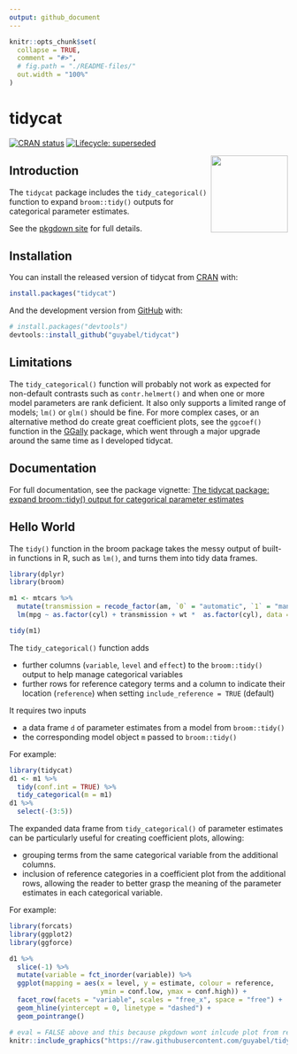 ```yaml
---
output: github_document
---
```


<!-- README.md is generated from README.Rmd. Please edit that file -->

```r
knitr::opts_chunk$set(
  collapse = TRUE,
  comment = "#>",
  # fig.path = "./README-files/"
  out.width = "100%"
)
```

# tidycat

<!-- badges: start -->
[![CRAN status](https://www.r-pkg.org/badges/version/tidycat)](https://CRAN.R-project.org/package=tidycat)
[![Lifecycle: superseded](https://img.shields.io/badge/lifecycle-superseded-blue.svg)](https://lifecycle.r-lib.org/articles/stages.html#superseded)
<!-- badges: end -->

<img src='./man/figures/logo.png' align="right" height="139" />

## Introduction

The `tidycat` package includes the `tidy_categorical()` function to expand `broom::tidy()` outputs for categorical parameter estimates.

See the [pkgdown site](http://guyabel.github.io/tidycat/) for full details.

## Installation

You can install the released version of tidycat from [CRAN](https://CRAN.R-project.org) with:

``` r
install.packages("tidycat")
```

And the development version from [GitHub](https://github.com/) with:

``` r
# install.packages("devtools")
devtools::install_github("guyabel/tidycat")
```

## Limitations

The `tidy_categorical()` function will probably not work as expected for non-default contrasts such as `contr.helmert()` and when one or more model parameters are rank deficient. It also only supports a limited range of models; `lm()` or `glm()` should be fine. For more complex cases, or an alternative method do create great coefficient plots, see the `ggcoef()` function in the [GGally](https://ggobi.github.io/ggally/reference/ggcoef_model.html) package, which went through a major upgrade around the same time as I developed tidycat.

## Documentation

For full documentation, see the package vignette: [The tidycat package: expand broom::tidy() output for categorical parameter estimates](https://guyabel.github.io/tidycat/articles/intro.html)
 
## Hello World

The `tidy()` function in the broom package takes the messy output of built-in functions in R, such as `lm()`, and turns them into tidy data frames.

```r
library(dplyr)
library(broom)

m1 <- mtcars %>%
  mutate(transmission = recode_factor(am, `0` = "automatic", `1` = "manual")) %>%
  lm(mpg ~ as.factor(cyl) + transmission + wt *  as.factor(cyl), data = .)

tidy(m1)
```

The `tidy_categorical()` function adds 

  - further columns (`variable`, `level` and `effect`) to the `broom::tidy()` output to help manage categorical variables
  - further rows for reference category terms and a column to indicate their location (`reference`) when setting `include_reference = TRUE` (default)

It requires two inputs

  - a data frame `d` of parameter estimates from a model from `broom::tidy()`
  - the corresponding model object `m` passed to `broom::tidy()`

For example:    
```r
library(tidycat)
d1 <- m1 %>%
  tidy(conf.int = TRUE) %>%
  tidy_categorical(m = m1)
d1 %>%
  select(-(3:5))
```

The expanded data frame from `tidy_categorical()` of parameter estimates can be particularly useful for creating coefficient plots, allowing:

  - grouping terms from the same categorical variable from the additional columns.
  - inclusion of reference categories in a coefficient plot from the additional rows, allowing the reader to better grasp the meaning of the parameter estimates in each categorical variable.

For example:

```r
library(forcats)
library(ggplot2)
library(ggforce)

d1 %>%
  slice(-1) %>%
  mutate(variable = fct_inorder(variable)) %>%
  ggplot(mapping = aes(x = level, y = estimate, colour = reference,
                       ymin = conf.low, ymax = conf.high)) +
  facet_row(facets = "variable", scales = "free_x", space = "free") +
  geom_hline(yintercept = 0, linetype = "dashed") +
  geom_pointrange()
```


```r
# eval = FALSE above and this because pkgdown wont inlcude plot from readme... not sure why
knitr::include_graphics("https://raw.githubusercontent.com/guyabel/tidycat/master/README-files/unnamed-chunk-4-1.png")
```




